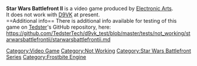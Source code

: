 <strong>Star Wars Battlefront II</strong> is a video game produced by [[Electronic Arts]].
<br />
It does not work with [[D9VK]] at present.
<br />
==Additional info==
There is additional info available for testing of this game on [[User:Tedster|Tedster]]'s GitHub repository, here:
<br />
https://github.com/TedsterTech/d9vk_test/blob/master/tests/not_working/starwarsbattlefrontii/starwarsbattlefrontii.md

[[Category:Video Game]]
[[Category:Not Working]]
[[Category:Star Wars Battlefront Series]]
[[Category:Frostbite Engine]]
